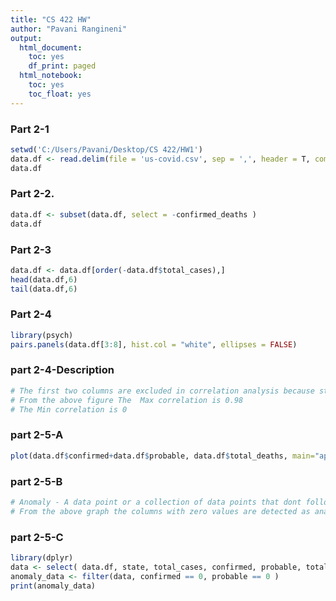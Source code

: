 ---
title: "CS 422 HW"
author: "Pavani Rangineni"
output:
  html_document:
    toc: yes
    df_print: paged
  html_notebook:
    toc: yes
    toc_float: yes
---

```{=html}
<!-- More information in R Markdown can be found at:
1. https://www.ssc.wisc.edu/sscc/pubs/RFR/RFR_RMarkdown.html  This is 
   the place to start since it is a short tutorial.
2. https://rmarkdown.rstudio.com/index.html This contains a longer 
   tutorial.  Take a look at the cheatsheet in 
   https://rmarkdown.rstudio.com/lesson-15.html, it is a concise 
   reference of R Markdown on two pages.
<-->
```
### Part 2-1

```{r}
setwd('C:/Users/Pavani/Desktop/CS 422/HW1')
data.df <- read.delim(file = 'us-covid.csv', sep = ',', header = T, comment.char = '#')
data.df
```

### Part 2-2.

```{r}
data.df <- subset(data.df, select = -confirmed_deaths )
data.df
```

### Part 2-3

```{r}
data.df <- data.df[order(-data.df$total_cases),]
head(data.df,6)
tail(data.df,6)
```
### Part 2-4

```{r}
library(psych)
pairs.panels(data.df[3:8], hist.col = "white", ellipses = FALSE)
```

### part 2-4-Description

```{r}
# The first two columns are excluded in correlation analysis because state and level does not work for correlation. 
# From the above figure The  Max correlation is 0.98
# The Min correlation is 0
```

### part 2-5-A

```{r}
plot(data.df$confirmed+data.df$probable, data.df$total_deaths, main="approximately",xlab="Confirmed+Probable",ylab="Total_deaths")
```

### part 2-5-B

```{r}
# Anomaly - A data point or a collection of data points that dont follow the same pattern as rest of the data.
# From the above graph the columns with zero values are detected as anamolies.
```

### part 2-5-C

```{r}
library(dplyr)
data <- select( data.df, state, total_cases, confirmed, probable, total_deaths)
anomaly_data <- filter(data, confirmed == 0, probable == 0 )
print(anomaly_data)
```